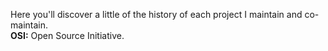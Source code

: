 Here you'll discover a little of the history of each project I maintain and co-maintain.<br />
**OSI:** Open Source Initiative.
